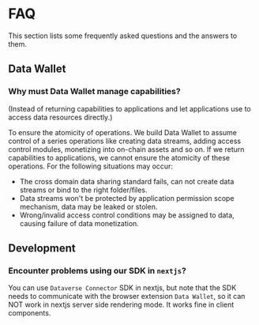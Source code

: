 # FAQ

This section lists some frequently asked questions and the answers to them.

## Data Wallet

### Why must Data Wallet manage capabilities?

(Instead of returning capabilities to applications and let applications use to access data resources directly.)

To ensure the atomicity of operations.
We build Data Wallet to assume control of a series operations like creating data streams, adding access control modules, monetizing into on-chain
assets and so on.
If we return capabilities to applications, we cannot ensure the atomicity of these operations. For the following situations may occur:

- The cross domain data sharing standard fails, can not create data streams or bind to the right folder/files.
- Data streams won't be protected by application permission scope mechanism, data may be leaked or stolen.
- Wrong/invalid access control conditions may be assigned to data, causing failure of data monetization.

## Development

### Encounter problems using our SDK in `nextjs`?

You can use `Dataverse Connector` SDK in nextjs, but note that the SDK needs to communicate with the browser extension `Data Wallet`,
so it can NOT work in nextjs server side rendering mode. It works fine in client components.
